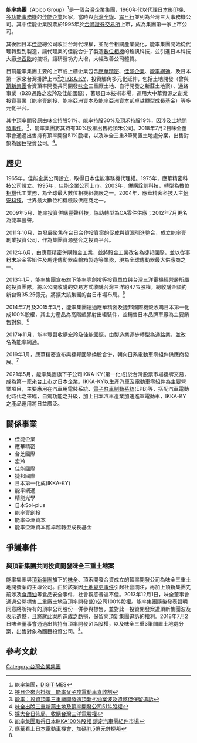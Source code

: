 {{multiple issues|
{{expert|time=2014-11-12T07:52:28+00:00}}
{{prose|time=2015-02-10T18:55:33+00:00}}
{{review|time=2015-02-10T18:55:33+00:00}}
}}
{{Infobox company
| name = 能率集團<br />{{lang|en|ABICO Group}}
| logo = 
| caption = 
| trading_name = <!-- d/b/a/, doing business as - if different from legal name above -->
| native_name_lang = 
| former type = 
| type = 
| traded_as = 
| genre = <!-- Only used with media and publishing companies -->
| fate = 
| predecessor = 
| successor = 
| foundation = {{Start date|1965}}於<br>{{TWN}}[[台北|台北]]
| founder = 董烱熙
| location = {{TWN}}
| defunct = 
| area_served = [[東亞地區|東亞地區]]
| key_people = 董烱熙、董烱雄<ref>[http://realblog.zkiz.com/greatsoup38/15200 佳能董炯熙 64歲事業起風浪、74歲逆轉勝登頂 數位 相機代工大王傳奇]</ref>
| products = 電動車零組件、光學製造、衛浴家電零組件、資訊通路、電子精密組件、不動產事業投資事業
| production = 
| services = 
| revenue = 
| operating_income = 
| net_income = 
| aum = <!-- Only used with financial services companies -->
| assets = 
| equity = 
| owner = 能率投資、能率國際
| num_employees = 15,000人
| parent = 
| divisions = 
| subsid = 佳能企業([[TWSE|TWSE]]2374)<br>應華精密<br>台芝國際<br>宏羚<br>佳能國際<br>捷邦國際<br>日本第一化成(IKKA-KY)<br>能率網通<br>精能光學<br>日本Sol-plus<br>能率壹創投<br>能率亞洲資本<br>能率亞洲資本貳卓越轉型成長基金
| homepage = http://www.abico.com.tw
| footnotes = 
| intl = 
| bodystyle = 
}}
'''能率集團'''（Abico Group）<ref>[https://www.digitimes.com.tw/tech/dt/n/shwnws.asp?cnlid=14&id=0000319230_3OO1F1ZG4X46V4LHN3TNJ 能率集團，DIGITIMES]</ref>是一個[[台灣|台灣]][[企業集團|企業集團]]，1960年代以代理[[日本|日本]][[影印機|影印機]]、[[多功能事務機|多功能事務機]]的[[佳能企業|佳能企業]]起家，當時與[[台灣全錄|台灣全錄]]、[[震旦行|震旦行]]並列為台灣三大事務機公司。其中佳能企業股票於1995年於[[台灣證券交易所|台灣證券交易所]]上市，成為集團第一家上市公司。

其後因日本[[佳能|佳能]]總公司收回台灣代理權，並配合相關產業變化，能率集團開始從代理轉型到製造，讓代理業的佳能合併了製造[[數位相機|數位相機]]的銓訊科技，並引進日本科技大廠[[卡西歐|卡西歐]]的技術，讓研發功力大增，大幅改善公司體質。

目前能率集團主要的上市或上櫃企業包含[[應華精密|應華精密]]、[[佳能企業|佳能企業]]、[[能率網通|能率網通]]、及日本第一家來台灣掛牌上市<ref>[https://www.businesstoday.com.tw/article/category/183016/post/202103240038/%E6%8C%BE%E6%97%A5%E4%BC%81%E4%BE%86%E5%8F%B0%E6%8E%9B%E7%89%8C%E3%80%80%E8%83%BD%E7%8E%87%E7%88%B6%E5%AD%90%E6%94%BB%E9%9B%BB%E5%8B%95%E8%BB%8A%E5%96%9C%E6%94%B6%E5%89%B2 挾日企來台掛牌　能率父子攻電動車喜收割]</ref>之[[IKKA-KY|IKKA-KY]]，投資觸角多元化延伸，包括土地開發（曾與[[頂新集團|頂新集團]]合資頂率開發共同開發[[味全|味全]]三重廠土地、自行開發之新莊土地案）、通路事業（B2B通路之宏羚及佳能國際）、著眼日本技術市場，運用大中華資源之創業投資事業（能率壹創投、能率亞洲資本及能率亞洲資本貳卓越轉型成長基金）等多元化平台。

其中頂率開發原由味全持股51%、能率持股30%及頂禾持股19%，因涉及[[頂新三重新燕案土地變更事件|土地開發事件]]。<ref>[http://news.cnyes.com/Content/20141201/20141201194552928893711.shtml 能率：投資頂率三重廠開發遭頂新劣油案波及遺憾但保留追訴]</ref>，能率集團將其持有30%股權出售給頂禾公司。2018年7月2日味全董事會通過出售持有頂率開發51%股權，以及味全三重3筆閒置土地處分案，出售對象為國巨投資公司。<ref name="#1">[https://news.cnyes.com/news/id/4156966 味全出脫三重新燕土地及頂率開發公司51%股權]</ref>。

==歷史==
1965年，佳能企業公司設立，取得日本佳能事務機代理權。1975年，應華精密科技公司設立。1995年，佳能企業公司上市。2003年，併購詮訓科技，轉型為[[數位相機|數位相機]]代工業務，為全球最大數位相機組裝廠之一。2004年，應華精密科技入主[[怡安科技|怡安科技]]，世界最大數位相機機殼供應商之一。

2009年5月，能率投資併購豐聲科技，協助轉型為OA零件供應；2012年7月更名為能率豐聲。

2011年10月，為發展聚焦在台日合作投資案的促成與資源引進整合，成立能率壹創業投資公司，作為集團資源整合之投資平台。

2012年6月，由應華精密併購毅金工業，並將毅金工業改名為捷邦國際，並以從事粉末冶金零組件及馬達傳動器齒輪箱製造等業務，現為全球傳動器最大供應商之一。

2013年1月，能率集團宣布旗下能率壹創投等投資單位與台灣三洋電機經營層所屬的投資團隊，將以公開收購的交易方式收購台灣三洋約47%股權，總收購金額約新台幣35.25億元，將擴大該集團的台日市場布局。<ref>[http://www.moneydj.com/KMDJ/News/NewsViewer.aspx?a=2410dd67-2261-4bb7-9932-0898d7f08e45 擴大台日佈局，收購台灣三洋電股權]</ref>

2014年7月及2015年3月，能率集團透過應華精密及捷邦國際機殼收購日本第一化成100%股權，其主力產品為高階塑膠射出組裝件，並銷售日本品牌車廠為主要銷售對象。<ref>[https://news.cnyes.com/news/id/357108 能率集團取得日本IKKA100%股權 鎖定汽車零組件市場]</ref>

2017年11月，能率豐聲收購宏羚及佳能國際，由製造業逐步轉型為通路業，並改名為能率網通。

2019年1月，應華精密宣布與捷邦國際換股合併，朝向日系電動車零組件供應商發展。<ref>[https://www.bnext.com.tw/article/52116/avy-precision-and-jabon-merger-japan-car-component 應華看上日本電動車機會、加碼11.5億元併捷邦]</ref>

2021年5月，能率集團旗下子公司IKKA-KY(第一化成)於台灣股票市場掛牌交易，成為第一家來台上市之日本企業。IKKA-KY以生產汽車及電動車零組件為主要營業項目，主要應用在汽車用電裝系統、[[電子駐車制動系統|電子駐車制動系統]](EPB)等，搭配汽車電動化時代之來臨，自駕功能之升級，加上日本汽車產業加速進軍電動車，IKKA-KY之產品運用將日益廣泛。

==關係事業==
*佳能企業
*應華精密
*台芝國際
*宏羚
*佳能國際
*捷邦國際
*日本第一化成(IKKA-KY)
*能率網通
*精能光學
*日本Sol-plus
*能率壹創投
*能率亞洲資本
*能率亞洲資本貳卓越轉型成長基金

==爭議事件==
===與頂新集團共同投資開發味全三重土地案===
能率集團與[[頂新集團|頂新集團]]旗下的[[味全|味全]]、頂禾開發合資成立的頂率開發公司為味全三重土地開發案的主導公司。由於該案因[[頂新三重新燕案土地變更事件|土地變更事件]]引起社會關注，再加上頂新集團先前涉及[[2013年臺灣食用油油品事件|食用油]]等食品安全事件，社會觀感普遍不佳。2013年12月1日，味全董事會通過公開標售三重廠土地及頂率開發(股)公司100%股權。能率集團隨後發表聲明同意將所持有的頂率公司股份一併參與標售，並對此一投資開發案遭頂新集團波及表示遺憾，且將就此案所造成之虧損，保留向頂新集團追訴的權利。2018年7月2日味全董事會通過出售持有頂率開發51%股權，以及味全三重3筆閒置土地處分案，出售對象為國巨投資公司。<ref name="#1"/>。 

==參考文獻==
{{reflist}}

[[Category:台灣企業集團|Category:台灣企業集團]]
